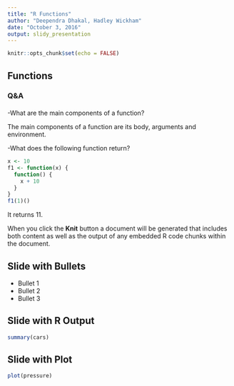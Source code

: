 ---
title: "R Functions"
author: "Deependra Dhakal, Hadley Wickham"
date: "October 3, 2016"
output: slidy_presentation
---

```{r setup, include=FALSE}
knitr::opts_chunk$set(echo = FALSE)
```

## Functions
### Q&A
#### 
-What are the main components of a function?

The main components of a function are its body, arguments and environment.

-What does the following function return?
```{r echo = FALSE}
x <- 10
f1 <- function(x) {
  function() {
    x + 10
  }
}
f1(1)()
```
It returns 11.


When you click the **Knit** button a document will be generated that includes both content as well as the output of any embedded R code chunks within the document.

## Slide with Bullets

- Bullet 1
- Bullet 2
- Bullet 3

## Slide with R Output

```{r cars, echo = TRUE}
summary(cars)
```

## Slide with Plot

```{r pressure}
plot(pressure)
```

